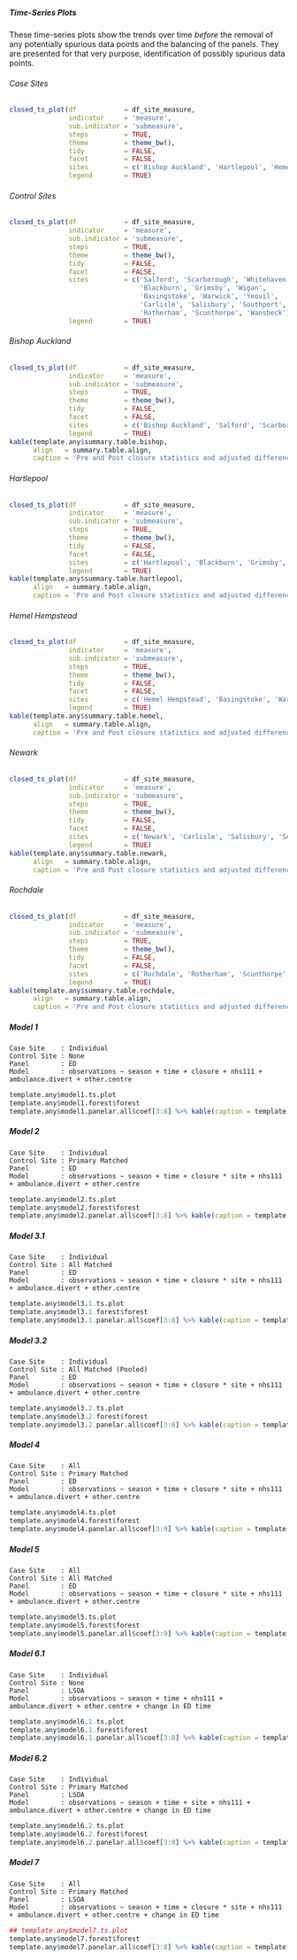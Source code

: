 ##### Time-Series Plots

These time-series plots show the trends over time *before* the removal of any potentially spurious data points and the balancing of the panels.  They are presented for that very purpose, identification of possibly spurious data points.

###### Case Sites

```r
closed_ts_plot(df            = df_site_measure,
               indicator     = 'measure',
               sub.indicator = 'submeasure',
               steps         = TRUE,
               theme         = theme_bw(),
               tidy          = FALSE,
               facet         = FALSE,
               sites         = c('Bishop Auckland', 'Hartlepool', 'Hemel Hempstead', 'Newark', 'Rochdale'),
               legend        = TRUE)
```

###### Control Sites

```r
closed_ts_plot(df            = df_site_measure,
               indicator     = 'measure',
               sub.indicator = 'submeasure',
               steps         = TRUE,
               theme         = theme_bw(),
               tidy          = FALSE,
               facet         = FALSE,
               sites         = c('Salford', 'Scarborough', 'Whitehaven',
                                 'Blackburn', 'Grimsby', 'Wigan',
                                 'Basingstoke', 'Warwick', 'Yeovil',
                                 'Carlisle', 'Salisbury', 'Southport',
                                 'Rotherham', 'Scunthorpe', 'Wansbeck'),
               legend        = TRUE)
```

###### Bishop Auckland

```r
closed_ts_plot(df            = df_site_measure,
               indicator     = 'measure',
               sub.indicator = 'submeasure',
               steps         = TRUE,
               theme         = theme_bw(),
               tidy          = FALSE,
               facet         = FALSE,
               sites         = c('Bishop Auckland', 'Salford', 'Scarborough', 'Whitehaven'),
               legend        = TRUE)
kable(template.any$summary.table.bishop,
      align   = summary.table.align,
      caption = 'Pre and Post closure statistics and adjusted differences from the nine models tested in the Bishop Auckland cohort.')

```

###### Hartlepool

```r
closed_ts_plot(df            = df_site_measure,
               indicator     = 'measure',
               sub.indicator = 'submeasure',
               steps         = TRUE,
               theme         = theme_bw(),
               tidy          = FALSE,
               facet         = FALSE,
               sites         = c('Hartlepool', 'Blackburn', 'Grimsby', 'Wigan'),
               legend        = TRUE)
kable(template.any$summary.table.hartlepool,
      align   = summary.table.align,
      caption = 'Pre and Post closure statistics and adjusted differences from the nine models tested in the Hartlepool cohort.')

```

###### Hemel Hempstead

```r
closed_ts_plot(df            = df_site_measure,
               indicator     = 'measure',
               sub.indicator = 'submeasure',
               steps         = TRUE,
               theme         = theme_bw(),
               tidy          = FALSE,
               facet         = FALSE,
               sites         = c('Hemel Hempstead', 'Basingstoke', 'Warwick', 'Yeovil'),
               legend        = TRUE)
kable(template.any$summary.table.hemel,
      align   = summary.table.align,
      caption = 'Pre and Post closure statistics and adjusted differences from the nine models tested in the Hemel Hempstead cohort.')

```

###### Newark

```r
closed_ts_plot(df            = df_site_measure,
               indicator     = 'measure',
               sub.indicator = 'submeasure',
               steps         = TRUE,
               theme         = theme_bw(),
               tidy          = FALSE,
               facet         = FALSE,
               sites         = c('Newark', 'Carlisle', 'Salisbury', 'Southport'),
               legend        = TRUE)
kable(template.any$summary.table.newark,
      align   = summary.table.align,
      caption = 'Pre and Post closure statistics and adjusted differences from the nine models tested in the Newark cohort.')

```

###### Rochdale

```r
closed_ts_plot(df            = df_site_measure,
               indicator     = 'measure',
               sub.indicator = 'submeasure',
               steps         = TRUE,
               theme         = theme_bw(),
               tidy          = FALSE,
               facet         = FALSE,
               sites         = c('Rochdale', 'Rotherham', 'Scunthorpe', 'Wansbeck'),
               legend        = TRUE)
kable(template.any$summary.table.rochdale,
      align   = summary.table.align,
      caption = 'Pre and Post closure statistics and adjusted differences from the nine models tested in the Rochdale cohort.')

```

##### Model 1
`Case Site    : Individual`\
`Control Site : None`\
`Panel        : ED`\
`Model        : observations ~ season + time + closure + nhs111 + ambulance.divert + other.centre`\

```r
template.any$model1.ts.plot
template.any$model1.forest$forest
template.any$model1.panelar.all$coef[3:8] %>% kable(caption = template.any$model1.panelar.all$caption)
```

##### Model 2

`Case Site    : Individual`\
`Control Site : Primary Matched`\
`Panel        : ED`\
`Model        : observations ~ season + time + closure * site + nhs111 + ambulance.divert + other.centre`\

```r
template.any$model2.ts.plot
template.any$model2.forest$forest
template.any$model2.panelar.all$coef[3:8] %>% kable(caption = template.any$model2.panelar.all$caption)
```

##### Model 3.1

`Case Site    : Individual`\
`Control Site : All Matched`\
`Panel        : ED`\
`Model        : observations ~ season + time + closure * site + nhs111 + ambulance.divert + other.centre`\

```r
template.any$model3.1.ts.plot
template.any$model3.1.forest$forest
template.any$model3.1.panelar.all$coef[3:8] %>% kable(caption = template.any$model3.1.panelar.all$caption)
```

##### Model 3.2

`Case Site    : Individual`\
`Control Site : All Matched (Pooled)`\
`Panel        : ED`\
`Model        : observations ~ season + time + closure * site + nhs111 + ambulance.divert + other.centre`\

```r
template.any$model3.2.ts.plot
template.any$model3.2.forest$forest
template.any$model3.2.panelar.all$coef[3:8] %>% kable(caption = template.any$model3.2.panelar.all$caption)
```

##### Model 4

`Case Site    : All`\
`Control Site : Primary Matched`\
`Panel        : ED`\
`Model        : observations ~ season + time + closure * site + nhs111 + ambulance.divert + other.centre`\

```r
template.any$model4.ts.plot
template.any$model4.forest$forest
template.any$model4.panelar.all$coef[3:9] %>% kable(caption = template.any$model4.panelar.all$caption)
```

##### Model 5

`Case Site    : All`\
`Control Site : All Matched`\
`Panel        : ED`\
`Model        : observations ~ season + time + closure * site + nhs111 + ambulance.divert + other.centre`\


```r
template.any$model5.ts.plot
template.any$model5.forest$forest
template.any$model5.panelar.all$coef[3:9] %>% kable(caption = template.any$model5.panelar.all$caption)
```

##### Model 6.1

`Case Site    : Individual`\
`Control Site : None`\
`Panel        : LSOA`\
`Model        : observations ~ season + time + nhs111 + ambulance.divert + other.centre + change in ED time`\

```r
template.any$model6.1.ts.plot
template.any$model6.1.forest$forest
template.any$model6.1.panelar.all$coef[3:8] %>% kable(caption = template.any$model6.1.panelar.all$caption)
```

##### Model 6.2

`Case Site    : Individual`\
`Control Site : Primary Matched`\
`Panel        : LSOA`\
`Model        : observations ~ season + time + site + nhs111 + ambulance.divert + other.centre + change in ED time`\

```r
template.any$model6.2.ts.plot
template.any$model6.2.forest$forest
template.any$model6.2.panelar.all$coef[3:8] %>% kable(caption = template.any$model6.2.panelar.all$caption)
```

##### Model 7



`Case Site    : All`\
`Control Site : Primary Matched`\
`Panel        : LSOA`\
`Model        : observations ~ season + time + closure * site + nhs111 + ambulance.divert + other.centre + change in ED time`\

```r
## template.any$model7.ts.plot
template.any$model7.forest$forest
template.any$model7.panelar.all$coef[3:8] %>% kable(caption = template.any$model7.panelar.all$caption)
```
